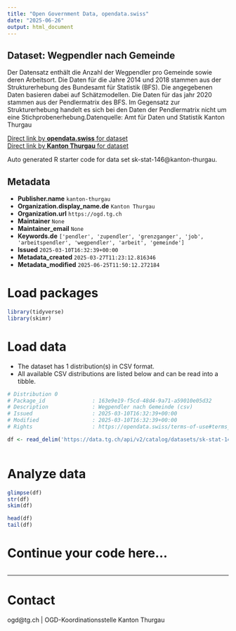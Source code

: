 ```yaml
---
title: "Open Government Data, opendata.swiss"
date: "2025-06-26"
output: html_document
---
```


## Dataset: Wegpendler nach Gemeinde

Der Datensatz enthält die Anzahl der Wegpendler pro Gemeinde sowie deren Arbeitsort. Die Daten für die Jahre 2014 und 2018 stammen aus der Strukturerhebung des Bundesamt für Statistik (BFS). Die angegebenen Daten basieren dabei auf Schätzmodellen. Die Daten für das jahr 2020 stammen aus der Pendlermatrix des BFS. Im Gegensatz zur Strukturerhebung handelt es sich bei den Daten der Pendlermatrix nicht um eine Stichprobenerhebung.Datenquelle: Amt für Daten und Statistik Kanton Thurgau

[Direct link by **opendata.swiss** for dataset](https://opendata.swiss/de/dataset/wegpendler-nach-gemeinde)<br>
[Direct link by **Kanton Thurgau** for dataset](https://data.tg.ch/explore/dataset/sk-stat-146/)

Auto generated R starter code for data set sk-stat-146@kanton-thurgau.

## Metadata

- **Publisher.name** `kanton-thurgau`
- **Organization.display_name.de** `Kanton Thurgau`
- **Organization.url** `https://ogd.tg.ch`
- **Maintainer** `None`
- **Maintainer_email** `None`
- **Keywords.de** `['pendler', 'zupendler', 'grenzganger', 'job', 'arbeitspendler', 'wegpendler', 'arbeit', 'gemeinde']`
- **Issued** `2025-03-10T16:32:39+00:00`
- **Metadata_created** `2025-03-27T11:23:12.816346`
- **Metadata_modified** `2025-06-25T11:50:12.272184`


# Load packages

```r

library(tidyverse)
library(skimr)

```

# Load data

-   The dataset has 1 distribution(s) in CSV format.
-   All available CSV distributions are listed below and can be read into a tibble.

```r

# Distribution 0
# Package_id               : 163e9e19-f5cd-48d4-9a71-a59010e05d32
# Description              : Wegpendler nach Gemeinde (csv)
# Issued                   : 2025-03-10T16:32:39+00:00
# Modified                 : 2025-03-10T16:32:39+00:00
# Rights                   : https://opendata.swiss/terms-of-use#terms_by

df <- read_delim('https://data.tg.ch/api/v2/catalog/datasets/sk-stat-146/exports/csv?use_labels=true')



```

# Analyze data

```r

glimpse(df)
str(df)
skim(df)

head(df)
tail(df)

```

# Continue your code here...

```r

```

------------------------------------------------------------------------

# Contact

ogd@tg.ch | OGD-Koordinationsstelle Kanton Thurgau
